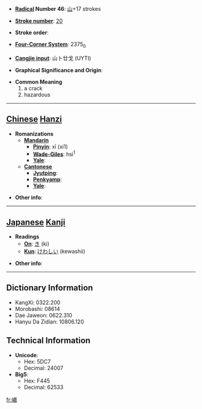 * '''[[Wiktionary:Chinese radical index| Radical]] Number 46''': [[Wiktionary:Chinese radical index 山|山]]+17 strokes

* '''[[Wiktionary:Chinese total strokes index|Stroke number]]''': [[Wiktionary:Chinese total strokes index 20|20]]

* '''Stroke order''': 

* '''[[Wiktionary:Chinese four corner index|Four-Corner System]]''': 2375<sub>0</sub>

* '''[[Wiktionary:Chinese Cangjie index|Cangjie input]]''': 山卜廿戈 (UYTI)

* '''Graphical Significance and Origin''': 

* '''Common Meaning'''
*#a crack
*# hazardous


----

== [[Chinese]] [[Hanzi]] ==

* '''Romanizations'''
** '''[[Mandarin]]'''
*** '''[[Pinyin]]''': xī (xi1)
*** '''[[Wade-Giles]]''': hsi<sup>1</sup>
*** '''[[Yale]]''': 
** '''[[Cantonese]]'''
*** '''[[Jyutping]]''':
*** '''[[Penkyamp]]''': 
*** '''[[Yale]]''': 

* '''Other info''': 

----

== [[Japanese]] [[Kanji]] ==

* '''Readings'''
** '''[[On]]''': [[き]] (ki)
** '''[[Kun]]''': [[けわしい]] (kewashii)

* '''Other info''':  

----

== Dictionary Information ==

* KangXi: 0322.200
* Morobashi: 08614
* Dae Jaweon: 0622.310
* Hanyu Da Zidian: 10806.120

== Technical Information ==

* '''Unicode''':
** Hex: 5DC7
** Decimal: 24007
* '''Big5''':
** Hex: F445
** Decimal: 62533

[[fr:巇]]